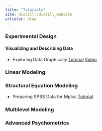```yaml
---
title: "Tutorials"
site: distill::distill_website
urlcolor: blue
---
```



### Experimental Design

#### Visualizing and Describing Data

* Exploring Data Graphically [Tutorial](https://auqmer.github.io/statistical-thinking/posts/2020-09-08-exploring-data-graphically/) [Video](https://auburn.hosted.panopto.com/Panopto/Pages/Viewer.aspx?id=7d27afac-a19c-4df3-823c-ac30011ffccc)

### Linear Modeling

### Structural Equation Modeling

* Preparing SPSS Data for Mplus [Tutorial](https://auqmer.github.io/statistical-thinking/posts/2019-01-13-prepare-spss-data-for-mplus/)

### Multilevel Modeling

### Advanced Psychometrics